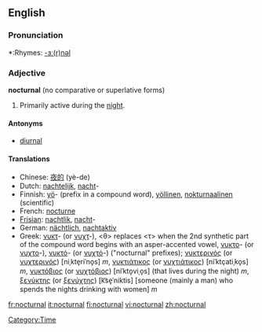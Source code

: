 ==English==

===Pronunciation===
*:Rhymes: [[Rhymes:English:-ɜː(r)nəl|-ɜː(r)nəl]]

===Adjective===
'''nocturnal''' (no comparative or superlative forms)
#Primarily active during the [[night]].

====Antonyms====
*[[diurnal]]

====Translations====
{{top}}
*Chinese: [[夜的]] (yè-de)
*Dutch: [[nachtelijk]], [[nacht]]-
*Finnish: [[yö]]- (prefix in a compound word), [[yöllinen]], [[nokturnaalinen]] (scientific)
*French: [[nocturne]]
*[[Frisian]]: [[nachtlik]], [[nacht]]-
*German: [[nächtlich]], [[nachtaktiv]]
*Greek: [[νυκτ]]- (or [[νυχτ]]-), <θ> replaces <τ> when the 2nd synthetic part of the compound word begins with an asper-accented vowel, [[νυκτο]]- (or [[νυχτο]]-), [[νυκτό]]- (or [[νυχτό]]-) ("nocturnal" prefixes); [[νυκτερινός]] (or [[νυχτερινός]]) [niˌkte̞riˈno̞s] ''m'', [[νυκτιάτικος]] (or [[νυχτιάτικος]]) [niˈktçatiˌko̞s] ''m'', [[νυκτόβιος]] (or [[νυχτόβιος]]) [niˈkto̞viˌo̞s] (that lives during the night) ''m'', [[ξενύκτης]] (or [[ξενύχτης]]) [k͡se̞ˈniktis] [someone (mainly a man) who spends the nights drinking with women] ''m''
{{mid}}
{{bottom}}

[[Category:Time]]

[[fr:nocturnal]]
[[it:nocturnal]]
[[fi:nocturnal]]
[[vi:nocturnal]]
[[zh:nocturnal]]